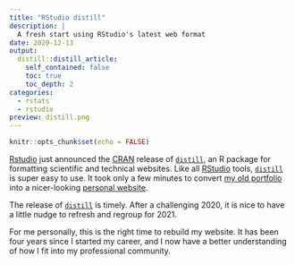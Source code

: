 ```yaml
---
title: "RStudio distill"
description: |
  A fresh start using RStudio's latest web format
date: 2020-12-13
output:
  distill::distill_article:
    self_contained: false
    toc: true
    toc_depth: 2
categories:
  - rstats
  - rstudio
preview: distill.png
---
```


```r
knitr::opts_chunk$set(echo = FALSE)
```

[Rstudio](https://rstudio.com/) just announced the [CRAN](https://cran.r-project.org) release of [`distill`](https://rstudio.github.io/distill/), an R package for formatting scientific and technical websites. Like all [RStudio](https://rstudio.com/) tools, [`distill`](https://rstudio.github.io/distill/) is super easy to use. It took only a few minutes to convert [my old portfolio](https://wlandau.github.io/portfolio2020) into a nicer-looking [personal website](https://wlandau.github.io/).

The release of [`distill`](https://rstudio.github.io/distill/) is timely. After a challenging 2020, it is nice to have a little nudge to refresh and regroup for 2021.

For me personally, this is the right time to rebuild my website. It has been four years since I started my career, and I now have a better understanding of how I fit into my professional community.
